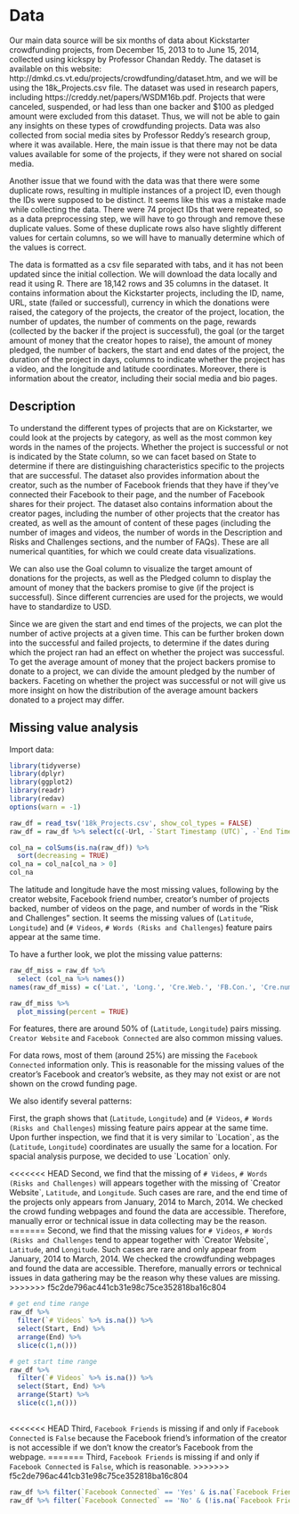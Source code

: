 # Data

Our main data source will be six months of data about Kickstarter crowdfunding projects, from December 15, 2013 to to June 15, 2014, collected using kickspy by Professor Chandan Reddy. The dataset is available on this website: http://dmkd.cs.vt.edu/projects/crowdfunding/dataset.htm, and we will be using the 18k_Projects.csv file. The dataset was used in research papers, including https://creddy.net/papers/WSDM16b.pdf. Projects that were canceled, suspended, or had less than one backer and $100 as pledged amount were excluded from this dataset. Thus, we will not be able to gain any insights on these types of crowdfunding projects. Data was also collected from social media sites by Professor Reddy’s research group, where it was available. Here, the main issue is that there may not be data values available for some of the projects, if they were not shared on social media. 

Another issue that we found with the data was that there were some duplicate rows, resulting in multiple instances of a project ID, even though the IDs were supposed to be distinct. It seems like this was a mistake made while collecting the data. There were 74 project IDs that were repeated, so as a data preprocessing step, we will have to go through and remove these duplicate values. Some of these duplicate rows also have slightly different values for certain columns, so we will have to manually determine which of the values is correct. 
 
The data is formatted as a csv file separated with tabs, and it has not been updated since the initial collection. We will download the data locally and read it using R. There are 18,142 rows and 35 columns in the dataset. It contains information about the Kickstarter projects, including the ID, name, URL, state (failed or successful), currency in which the donations were raised, the category of the projects, the creator of the project, location, the number of updates, the number of comments on the page, rewards (collected by the backer if the project is successful), the goal (or the target amount of money that the creator hopes to raise), the amount of money pledged, the number of backers, the start and end dates of the project, the duration of the project in days, columns to indicate whether the project has a video, and the longitude and latitude coordinates. Moreover, there is information about the creator, including their social media and bio pages. 

## Description

To understand the different types of projects that are on Kickstarter, we could look at the projects by category, as well as the most common key words in the names of the projects. Whether the project is successful or not is indicated by the State column, so we can facet based on State to determine if there are distinguishing characteristics specific to the projects that are successful. The dataset also provides information about the creator, such as the number of Facebook friends that they have if they’ve connected their Facebook to their page, and the number of Facebook shares for their project. The dataset also contains information about the creator pages, including the number of other projects that the creator has created, as well as the amount of content of these pages (including the number of images and videos, the number of words in the Description and Risks and Challenges sections, and the number of FAQs). These are all numerical quantities, for which we could create data visualizations. 
 
We can also use the Goal column to visualize the target amount of donations for the projects, as well as the Pledged column to display the amount of money that the backers promise to give (if the project is successful). Since different currencies are used for the projects, we would have to standardize to USD. 
 
Since we are given the start and end times of the projects, we can plot the number of active projects at a given time. This can be further broken down into the successful and failed projects, to determine if the dates during which the project ran had an effect on whether the project was successful. To get the average amount of money that the project backers promise to donate to a project, we can divide the amount pledged by the number of backers. Faceting on whether the project was successful or not will give us more insight on how the distribution of the average amount backers donated to a project may differ.  

## Missing value analysis

Import data:

```r
library(tidyverse)
library(dplyr)
library(ggplot2)
library(readr)
library(redav)
options(warn = -1)
```

```r
raw_df = read_tsv('18k_Projects.csv', show_col_types = FALSE)
raw_df = raw_df %>% select(c(-Url, -`Start Timestamp (UTC)`, -`End Timestamp (UTC)`))

col_na = colSums(is.na(raw_df)) %>%
  sort(decreasing = TRUE)
col_na = col_na[col_na > 0]
col_na
```

The latitude and longitude have the most missing values, following by the creator website, Facebook friend number, creator's number of projects backed, number of videos on the page, and number of words in the "Risk and Challenges" section. It seems the missing values of (`Latitude`, `Longitude`) and (`# Videos`, `# Words (Risks and Challenges`) feature pairs appear at the same time.

To have a further look, we plot the missing value patterns:

```r
raw_df_miss = raw_df %>% 
  select (col_na %>% names())
names(raw_df_miss) = c('Lat.', 'Long.', 'Cre.Web.', 'FB.Con.', 'Cre.numB', 'num.Video', 'num.WoRC')

raw_df_miss %>% 
  plot_missing(percent = TRUE)
```

For features, there are around 50% of (`Latitude`, `Longitude`) pairs missing. `Creator Website` and `Facebook Connected` are also common missing values.

For data rows, most of them (around 25%) are missing the `Facebook Connected` information only. This is reasonable for the missing values of the creator's Facebook and creator's website, as they may not exist or are not shown on the crowd funding page.

We also identify several patterns:

First, the graph shows that (`Latitude`, `Longitude`) and (`# Videos`, `# Words (Risks and Challenges`) missing feature pairs appear at the same time. Upon further inspection, we find that it is very similar to \`Location\`, as the (`Latitude`, `Longitude`) coordinates are usually the same for a location. For spacial analysis purpose, we decided to use \`Location\` only.

<<<<<<< HEAD
Second, we find that the missing of `# Videos`, `# Words (Risks and Challenges)` will appears together with the missing of \`Creator Website\`, `Latitude`, and `Longitude`. Such cases are rare, and the end time of the projects only appears from January, 2014 to March, 2014. We checked the crowd funding webpages and found the data are accessible. Therefore, manually error or technical issue in data collecting may be the reason.
=======
Second, we find that the missing values for `# Videos`, `# Words (Risks and Challenges` tend to appear together with \`Creator Website\`, `Latitude`, and `Longitude`. Such cases are rare and only appear from January, 2014 to March, 2014. We checked the crowdfunding webpages and found the data are accessible. Therefore, manually errors or technical issues in data gathering may be the reason why these values are missing.
>>>>>>> f5c2de796ac441cb31e98c75ce352818ba16c804

```r
# get end time range
raw_df %>% 
  filter(`# Videos` %>% is.na()) %>% 
  select(Start, End) %>% 
  arrange(End) %>% 
  slice(c(1,n()))

# get start time range
raw_df %>% 
  filter(`# Videos` %>% is.na()) %>% 
  select(Start, End) %>% 
  arrange(Start) %>% 
  slice(c(1,n()))
  
```

<<<<<<< HEAD
Third, `Facebook Friends` is missing if and only if `Facebook Connected` is `False` because the Facebook friend's information of the creator is not accessible if we don't know the creator's Facebook from the webpage.
=======
Third, `Facebook Friends` is missing if and only if `Facebook Connected` is `False`, which is reasonable.
>>>>>>> f5c2de796ac441cb31e98c75ce352818ba16c804

```r
raw_df %>% filter(`Facebook Connected` == 'Yes' & is.na(`Facebook Friends`))
raw_df %>% filter(`Facebook Connected` == 'No' & (!is.na(`Facebook Friends`)))
```
